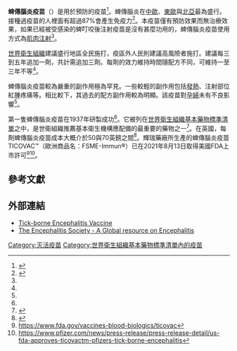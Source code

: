 {{medical}}
{{Infobox drug
| Verifiedfields = changed
| verifiedrevid = 376123091
| image =  
<!-- Vacine data -->
| type = 疫苗
| target = {{tsl|en|Tick-borne encephalitis virus|蜱傳腦炎病毒}}
| vaccine_type = killed
<!-- Clinical data -->
| tradename =  
| pregnancy_AU = <!-- A / B1 / B2 / B3 / C / D / X -->
| pregnancy_US = <!-- A / B            / C / D / X -->
| pregnancy_category =  
| legal_AU = <!-- S2, S3, S4, S5, S6, S7, S8, S9 or Unscheduled -->
| legal_CA = <!-- Schedule I, II, III, IV, V, VI, VII, VIII -->
| legal_UK = <!-- GSL, P, POM, CD, or Class A, B, C -->
| legal_US = <!-- OTC / Rx-only / Schedule I, II, III, IV, V -->
| legal_status =  
| routes_of_administration =  
<!-- Identifiers -->
| ChemSpiderID_Ref = {{chemspidercite|changed|chemspider}}
| ChemSpiderID = none
| CAS_number =  
| ATC_prefix = J07
| ATC_suffix = BA01
| PubChem =  
| DrugBank_Ref = {{drugbankcite|correct|drugbank}}
| DrugBank =  
<!-- Chemical data -->
}}
'''蜱傳腦炎疫苗'''（{{lang|en|Tick-borne encephalitis vaccine}}）是用於預防{{tsl|en|tick-borne encephalitis|蜱傳腦炎}}的疫苗<ref name="WHO2011">{{Cite journal|title=Vaccines for preventing tick-borne encephalitis|url=http://www.who.int/wer/2011/wer8624.pdf?ua=1|last=Demicheli|first=Vittorio|last2=Debalini|first2=Maria Grazia|date=2009-01-21|journal=Cochrane Database of Systematic Reviews|doi=10.1002/14651858.CD000977.pub2|editor-last=Cochrane Infectious Diseases Group|language=en|pmc=PMC6532705|pmid=19160184|last3=Rivetti|first3=Alessandro|access-date=2016-08-26|archive-date=2015-12-22|archive-url=https://web.archive.org/web/20151222114853/http://www.who.int/wer/2011/wer8624.pdf?ua=1|dead-url=no}}</ref>。蜱傳腦炎在[[中歐|中歐]]、[[東歐|東歐]]與[[北亞|北亞]]最為盛行。接種過疫苗的人裡面有超過87%會產生免疫力<ref name="Dem2009">{{Cite journal|title=Vaccines for preventing tick-borne encephalitis|url=http://doi.wiley.com/10.1002/14651858.CD000977.pub2|last=Demicheli|first=Vittorio|last2=Debalini|first2=Maria Grazia|date=2009-01-21|journal=Cochrane Database of Systematic Reviews|doi=10.1002/14651858.CD000977.pub2|editor-last=Cochrane Infectious Diseases Group|language=en|pmc=PMC6532705|pmid=19160184|last3=Rivetti|first3=Alessandro}}</ref>。本疫苗僅有預防效果而無治療效果，如果已經被受感染的蜱叮咬後注射疫苗是沒有甚麼功用的，蜱傳腦炎疫苗使用方式為[[肌肉注射|肌肉注射]]<ref name="WHO2011" />。

[[世界衛生組織|世界衛生組織]]建議盛行地區全民施打，疫區外人民則建議高風險者施打。建議每三到五年追加一劑，共計需追加三劑。每劑的效力維持時間隨配方不同，可維持一至三年不等<ref name="WHO2011" />。

蜱傳腦炎疫苗較為嚴重的副作用極為罕見。一些較輕的副作用包括[[發熱|發熱]]、注射部位紅腫疼痛等。相比較下，其過去的配方副作用較為明顯。該疫苗對[[孕婦|孕婦]]未有不良影響<ref name="WHO2011" />。

第一隻蜱傳腦炎疫苗在1937年研製成功<ref name="WHO2011" />。它被列在[[世界衛生組織基本藥物標準清單|世界衛生組織基本藥物標準清單]]之中，是世衛組織推薦基本衛生機構應配備的最重要的藥物之一<ref>{{cite web|title=19th WHO Model List of Essential Medicines (April 2015)|url=http://www.who.int/medicines/publications/essentialmedicines/EML2015_8-May-15.pdf|accessdate=May 10, 2015|date=April 2015|publisher=[[世界卫生组织|WHO]]|archive-date=2015-05-13|archive-url=https://web.archive.org/web/20150513043105/http://www.who.int/medicines/publications/essentialmedicines/EML2015_8-May-15.pdf|dead-url=no}}</ref>。在英國，每劑蜱傳腦炎疫苗成本大概介於50與70英鎊之間<ref>{{cite web|title=Tick-borne encephalitis - Prevention|url=http://www.nhs.uk/Conditions/Tick-borne-encephalitis/Pages/Beforeyougopage.aspx|accessdate=15 December 2015|date=2015-10-15|archive-date=2015-12-22|archive-url=https://web.archive.org/web/20151222092835/http://www.nhs.uk/Conditions/Tick-borne-encephalitis/Pages/Beforeyougopage.aspx|dead-url=no}}</ref>。輝瑞藥廠所生產的蜱傳腦炎疫苗TICOVAC™（歐洲商品名：FSME-Immun®）已在2021年8月13日取得美國FDA上市許可<ref>https://www.fda.gov/vaccines-blood-biologics/ticovac</ref><ref>https://www.pfizer.com/news/press-release/press-release-detail/us-fda-approves-ticovactm-pfizers-tick-borne-encephalitis</ref>。

==參考文獻==
{{reflist}}

==外部連結==
*[http://www.who.int/biologicals/areas/vaccines/tick_encephalitis/en/ Tick-borne Encephalitis Vaccine] {{Wayback|url=http://www.who.int/biologicals/areas/vaccines/tick_encephalitis/en/ |date=20201202124344 }}
*[http://www.encephalitis.info The Encephalitis Society - A Global resource on Encephalitis] {{Wayback|url=http://www.encephalitis.info/ |date=20210323014531 }}
{{疫苗}}
[[Category:灭活疫苗|Category:灭活疫苗]]
[[Category:世界衛生組織基本藥物標準清單內的疫苗|Category:世界衛生組織基本藥物標準清單內的疫苗]]